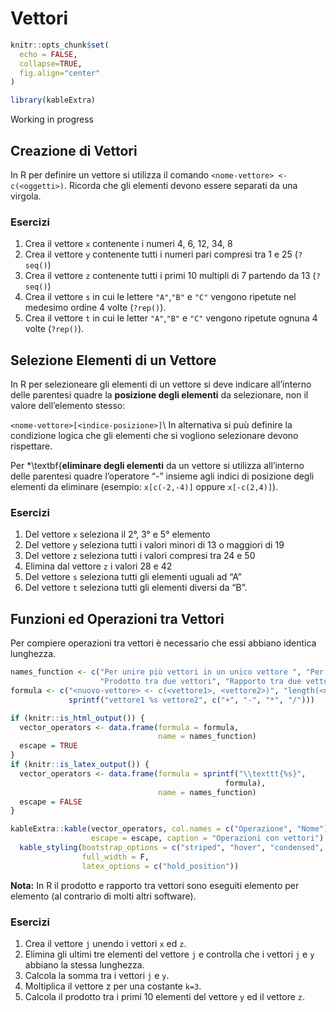 # Vettori {#vector}


```r
knitr::opts_chunk$set(
  echo = FALSE,
  collapse=TRUE,
  fig.align="center"
)

library(kableExtra)
```

Working in progress


## Creazione di Vettori

In R per definire un vettore si utilizza il comando `<nome-vettore> <- c(<oggetti>)`. Ricorda che gli elementi devono essere separati da una virgola.


<!-- specificare diversi tipi di assign -->
<!-- specificare l'uso di c() -->
<!-- specificare l'uso di 1:10 -->
<!-- specificare l'uso di seq() le due differenti versioni -->
<!-- specificare l'uso di rep() le due differenti versioni -->


### Esercizi {-}

1. Crea il vettore `x` contenente i numeri 4, 6, 12, 34, 8
2. Crea il vettore `y` contenente tutti i numeri pari compresi tra 1 e 25 (`?seq()`)
3. Crea il vettore `z` contenente tutti i primi 10 multipli di 7 partendo da 13 (`?seq()`)
4. Crea il vettore `s` in cui le lettere `"A"`,`"B"` e `"C"` vengono ripetute nel medesimo ordine 4 volte (`?rep()`).
5. Crea il vettore `t` in cui le letter `"A"`,`"B"` e `"C"` vengono ripetute ognuna 4 volte (`?rep()`).

## Selezione Elementi di un Vettore

In R per selezioneare gli elementi di un vettore si deve indicare all'interno delle parentesi quadre la **posizione degli elementi** da selezionare, non il valore dell'elemento stesso:

`<nome-vettore>[<indice-posizione>]`\\
<!-- % esempio selezione con valori e non indici porta errore -->
<!-- % specificare selezione c() oppure senza c() che da errore dimensioni -->
In alternativa si puù definire la condizione logica che gli elementi che si vogliono selezionare devono rispettare.

Per *\textbf{**eliminare degli elementi** da un vettore si utilizza all'interno delle parentesi quadre l'operatore “-” insieme agli indici di posizione degli elementi da eliminare (esempio: `x[c(-2,-4)]` oppure `x[-c(2,4)]`).

<!-- % Maggiore descrizione eliminare -->
<!-- % funzione ?which() -->


### Esercizi {-}

1. Del vettore `x` seleziona il 2°, 3° e 5° elemento
2. Del vettore `y` seleziona tutti i valori minori di 13 o maggiori di 19
3. Del vettore `z` seleziona tutti i valori compresi tra 24 e 50
4. Elimina dal vettore `z` i valori 28 e 42
5. Del vettore `s` seleziona tutti gli elementi uguali ad  “A”
6. Del vettore `t` seleziona tutti gli elementi diversi da  “B”.

## Funzioni ed Operazioni tra Vettori

Per compiere operazioni tra vettori è necessario che essi abbiano identica lunghezza.

```r

names_function <- c("Per unire più vettori in un unico vettore ", "Per valutare il numero di elementi contenuti in un vettore", "Somma di due vettori", "Differenza tra due vettori",
                    "Prodotto tra due vettori", "Rapporto tra due vettori")
formula <- c("<nuovo-vettore> <- c(<vettore1>, <vettore2>)", "length(<nome-vettore>)",
             sprintf("vettore1 %s vettore2", c("+", "-", "*", "/")))

if (knitr::is_html_output()) {
  vector_operators <- data.frame(formula = formula,
                                 name = names_function)
  escape = TRUE
}
if (knitr::is_latex_output()) {
  vector_operators <- data.frame(formula = sprintf("\\texttt{%s}",
                                                formula),
                                 name = names_function)
  escape = FALSE
}

kableExtra::kable(vector_operators, col.names = c("Operazione", "Nome"),
                  escape = escape, caption = "Operazioni con vettori") %>%
  kable_styling(bootstrap_options = c("striped", "hover", "condensed", "responsive"),
                full_width = F,
                latex_options = c("hold_position"))
```


**Nota:** In R il prodotto e rapporto tra vettori sono eseguiti  elemento per elemento (al contrario di molti altri software).

### Esercizi {-}

1. Crea il vettore `j` unendo i vettori `x` ed `z`.
2. Elimina gli ultimi tre elementi del vettore `j` e controlla che i vettori `j` e `y` abbiano la stessa lunghezza.
3. Calcola la somma tra i vettori `j` e `y`.
4. Moltiplica il vettore z per una costante `k=3`.
5. Calcola il prodotto tra i primi 10 elementi del vettore `y` ed il vettore `z`.









